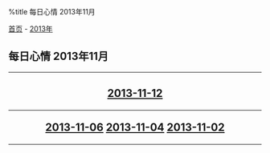 %title 每日心情 2013年11月

[[../../../index|首页]] - [[../index|2013年]]
==每日心情 2013年11月==
----
<center>
<h2>
[[2013-11-12|2013-11-12]]
----
[[2013-11-06|2013-11-06]]
[[2013-11-04|2013-11-04]]
[[2013-11-02|2013-11-02]]
</h2>
</center>
----
